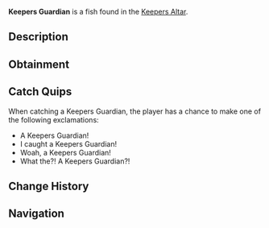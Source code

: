 {{FishInfobox
|image          = Keepers Guardian.png
|rarity         = Rare
|sea            = First Sea
|location       = [[Keepers Altar]]
|sublocation    = 
|sources        = Fishing Rod
|radar_location = 
|xp             = 120
|weather        = Rain
|time           = 
|season         = Winter
|bait           = Worm
|base_weight    = 40
|base_value     = 250
|weight_range   = 20
|base_chance    = 15
|base_resil     = 25
}}
'''Keepers Guardian''' is a {{Rarity|Rare}} fish found in the [[Keepers Altar]].

== Description ==
{{Description|Whilst it is named the 'Keepers Guardian', they are actually friendly creatures! The Guardian can sense peoples intentions, and will only become violent when they notice someone with a harmful intention to it or the Keepers Altar.|Bestiary Entry}}

== Obtainment ==
{{Description|Found in Keepers Altar.|Bestiary Hint}}
{{Fish Availability|
Keepers Altar
|top_rods      = 
Krampus's Rod\435682.86\369535.1;
Magma Rod\424511.51\360059.84;
Leviathan's Fang Rod\393060.96\316794.89;
Plastic Rod\364659.29\309251.3;
Free Spirit Rod\360221.36\313961.56;
Fast Rod\218262.23\352253.11;
Trident Rod\334676.35\291697.05;
Astralhook Rod\290012.29\189736.4;
Ethereal Prism Rod\289986.17\190528.7;
No-Life Rod\278870.64\209211.99;
Seraphic Rod\278712.45\190635.78;
Rod Of The Forgotten Fang\260155.22\183143.83;
Challenger's Rod\251195.9\182739.01;
Blazebringer Rod\241669.27\177697.62;
Rod Of The Depths\232943.31\165583.41;
Rod Of The Exalted One\230299.32\165089.69;
Zeus Rod\227541.39\167565.36;
Verdant Shear Rod\224093.4\167587.15;
Depthseeker Rod\205588.27\155765.61;
Avalanche Rod\184958.83\140325.22;
Volcanic Rod\177301.22\132819.96;
Steady Rod\58829.37\52010.84
|recommended   = Trident Rod
}}

== Catch Quips ==
When catching a Keepers Guardian, the player has a chance to make one of the following exclamations:
* A Keepers Guardian!
* I caught a Keepers Guardian!
* Woah, a Keepers Guardian!
* What the?! A Keepers Guardian?!

== Change History ==
{{Change History|{{subst:Current Version}}}}

== Navigation ==
{{Fish Navbox|Keepers Altar}}